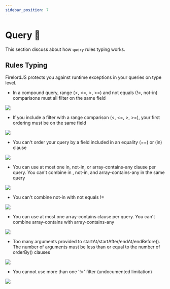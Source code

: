 ```yaml
---
sidebar_position: 7
---
```



# Query 🍎

This section discuss about how `query` rules typing works.


## Rules Typing

FirelordJS protects you against runtime exceptions in your queries on type level.

- In a compound query, range (<, <=, >, >=) and not equals (!=, not-in) comparisons must all filter on the same field

<Image src='https://github.com/tylim88/FirelordJSDoc/blob/main/static/img/query1.png?raw=true' text='FirelordJS displays what error you make in the hint.'/>


- If you include a filter with a range comparison (<, <=, >, >=), your first ordering must be on the same field

<Image src='https://github.com/tylim88/FirelordJSDoc/blob/main/static/img/query2.png?raw=true' text='FirelordJS display what field path you should use in the hint.'/>

- You can't order your query by a field included in an equality (==) or (in) clause

<Image src='https://github.com/tylim88/FirelordJSDoc/blob/main/static/img/query3.png?raw=true' text='FirelordJS displays what error you make in the hint.'/>

- You can use at most one in, not-in, or array-contains-any clause per query. You can't combine in , not-in, and array-contains-any in the same query

<Image src='https://github.com/tylim88/FirelordJSDoc/blob/main/static/img/query4.png?raw=true' text='FirelordJS displays what error you make in the hint.'/>

- You can't combine not-in with not equals !=

<Image src='https://github.com/tylim88/FirelordJSDoc/blob/main/static/img/query5.png?raw=true' text='FirelordJS displays what error you make in the hint.'/>

- You can use at most one array-contains clause per query. You can't combine array-contains with array-contains-any

<Image src='https://github.com/tylim88/FirelordJSDoc/blob/main/static/img/query6.png?raw=true' text='FirelordJS displays what error you make in the hint.'/>

- Too many arguments provided to startAt/startAfter/endAt/endBefore(). The number of arguments must be less than or equal to the number of orderBy() clauses

<Image src='https://github.com/tylim88/FirelordJSDoc/blob/main/static/img/query7.png?raw=true' text='FirelordJS displays what error you make in the hint.'/>

- You cannot use more than one '!=' filter (undocumented limitation)

<Image src='https://github.com/tylim88/FirelordJSDoc/blob/main/static/img/query8.png?raw=true' text='FirelordJS displays what error you make in the hint.'/>